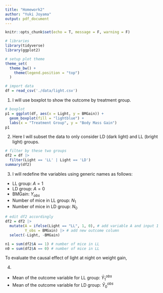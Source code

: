 ```yaml
---
title: "Homework2"
author: "Yuki Joyama"
output: pdf_document
---
```


```r
knitr::opts_chunk$set(echo = T, message = F, warning = F)
```

```r
# libraries
library(tidyverse)
library(ggplot2)

# setup plot theme
theme_set(
  theme_bw() +
    theme(legend.position = "top")
  )

# import data
df = read_csv('./data/light.csv') 
```

1. I will use boxplot to show the outcome by treatment group.
```r
# boxplot
p1 = ggplot(df, aes(x = Light, y = BMGain)) +
  geom_boxplot(fill = "lightblue") +
  labs(x = "Treatment Group", y = "Body Mass Gain")
p1
```

2. Here I will subset the data to only consider LD (dark light) and LL (bright light) groups.
```r
# filter by these two groups
df2 = df |>
  filter(Light == 'LL' | Light == 'LD')
summary(df2)
```

3. I will redefine the variables using generic names as follows:  
- LL group: $A=1$  
- LD group: $A=0$  
- BMGain: $Y_{obs}$  
- Number of mice in LL group: $N_1$  
- Number of mice in LD group: $N_0$  
```r
# edit df2 accordingly
df2 = df2 |>
  mutate(A = ifelse(Light == "LL", 1, 0), # add variable A and input 1 for LL, 0 for LD group
         Y_obs = BMGain) |> # add new outcome column
  select(-Light, -BMGain)

n1 = sum(df2$A == 1) # number of mice in LL
n0 = sum(df2$A == 0) # number of mice in LL
```
To evaluate the causal effect of light at night on weight gain, 

4. 
- Mean of the outcome variable for LL group: $\bar{Y}_1^{obs}$  
- Mean of the outcome variable for LD group: $\bar{Y}_0^{obs}$






